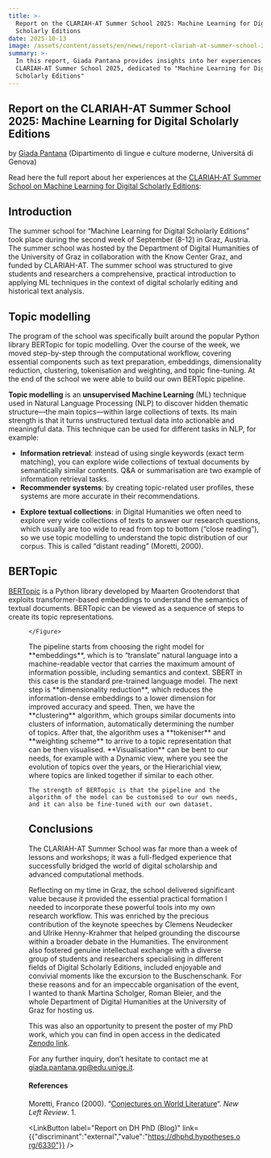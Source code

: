 ```yaml
---
title: >-
  Report on the CLARIAH-AT Summer School 2025: Machine Learning for Digital
  Scholarly Editions
date: 2025-10-13
image: /assets/content/assets/en/news/report-clariah-at-summer-school-2025/image.jpg
summary: >-
  In this report, Giada Pantana provides insights into her experiences of the
  CLARIAH-AT Summer School 2025, dedicated to "Machine Learning for Digital
  Scholarly Editions"
---
```

## Report on the CLARIAH-AT Summer School 2025: Machine Learning for Digital Scholarly Editions

by [Giada Pantana](https://lingue.unige.it/giada.pantana%40edu.unige.it) (Dipartimento di lingue e culture moderne, Universitá di Genova)

Read here the full report about her experiences at the [CLARIAH-AT Summer School on Machine Learning for Digital Scholarly Editions](https://dhgraz.github.io/clariah2025-dse-ml/):

## Introduction

The summer school for “Machine Learning for Digital Scholarly Editions” took place during the second week of September (8-12) in Graz, Austria. The summer school was hosted by the Department of Digital Humanities of the University of Graz in collaboration with the Know Center Graz, and funded by CLARIAH-AT. The summer school was structured to give students and researchers a comprehensive, practical introduction to applying ML techniques in the context of digital scholarly editing and historical text analysis. 

## Topic modelling

The program of the school was specifically built around the popular Python library BERTopic for topic modelling. Over the course of the week, we moved step-by-step through the computational workflow, covering essential components such as text preparation, embeddings, dimensionality reduction, clustering, tokenisation and weighting, and topic fine-tuning. At the end of the school we were able to build our own BERTopic pipeline. 

**Topic modelling** is an **unsupervised Machine Learning** (ML) technique used in Natural Language Processing (NLP) to discover hidden thematic structure—the main topics—within large collections of texts. Its main strength is that it turns unstructured textual data into actionable and meaningful data. This technique can be used for different tasks in NLP, for example:

* **Information retrieval**: instead of using single keywords (exact term matching), you can explore wide collections of textual documents by semantically similar contents. Q\&A or summarisation are two example of information retrieval tasks. 
* **Recommender systems**: by creating topic-related user profiles, these systems are more accurate in their recommendations.

- **Explore textual collections**: in Digital Humanities we often need to explore very wide collections of texts to answer our research questions, which usually are too wide to read from top to bottom (“close reading”), so we use topic modelling to understand the topic distribution of our corpus. This is called “distant reading” (Moretti, 2000). 

## BERTopic

[BERTopic](https://bertopic.com/) is a Python library developed by Maarten Grootendorst that exploits transformer-based embeddings to understand the semantics of textual documents. BERTopic can be viewed as a sequence of steps to create its topic representations. 

<Grid layout="two-columns" alignment="stretch">
  <GridItem alignment="stretch">
    <Figure src="/assets/content/assets/en/news/report-clariah-at-summer-school-2025/images-5.png" alignment="center">

    </Figure>
  </GridItem>

  <GridItem alignment="stretch">
    The pipeline starts from choosing the right model for **embeddings**, which is to “translate” natural language into a machine-readable vector that carries the maximum amount of information possible, including semantics and context. SBERT in this case is the standard pre-trained language model. The next step is **dimensionality reduction**, which reduces the information-dense embeddings to a lower dimension for improved accuracy and speed. Then, we have the **clustering** algorithm, which groups similar documents into clusters of information, automatically determining the number of topics. After that, the algorithm uses a **tokeniser** and **weighting scheme** to arrive to a topic representation that can be then visualised. **Visualisation** can be bent to our needs, for example with a Dynamic view, where you see the evolution of topics over the years, or the Hierarichial view, where topics are linked together if similar to each other.  

    The strength of BERTopic is that the pipeline and the algorithm of the model can be customised to our own needs, and it can also be fine-tuned with our own dataset. 
  </GridItem>
</Grid>

## Conclusions

The CLARIAH-AT Summer School was far more than a week of lessons and workshops; it was a full-fledged experience that successfully bridged the world of digital scholarship and advanced computational methods.

Reflecting on my time in Graz, the school delivered significant value because it provided the essential practical formation I needed to incorporate these powerful tools into my own research workflow. This was enriched by the precious contribution of the keynote speeches by Clemens Neudecker and Ulrike Henny-Krahmer that helped grounding the discourse within a broader debate in the Humanities. The environment also fostered genuine intellectual exchange with a diverse group of students and researchers specialising in different fields of Digital Scholarly Editions, included enjoyable and convivial moments like the excursion to the Buschenschank. For these reasons and for an impeccable organisation of the event, I wanted to thank Martina Scholger, Roman Bleier, and the whole Department of Digital Humanities at the University of Graz for hosting us. 

This was also an opportunity to present the poster of my PhD work, which you can find in open access in the dedicated [Zenodo link](https://zenodo.org/records/17130421). 

For any further inquiry, don’t hesitate to contact me at [giada.pantana.gp@edu.unige.it](mailto:giada.pantana.gp@edu.unige.it). 

#### **References**

Moretti, Franco (2000). “[Conjectures on World Literature](https://warwick.ac.uk/fac/arts/english/currentstudents/undergraduates/modules/fulllist/special/globalnovel/moretti-conjectures-nlr_1.pdf)“. *New Left Review*. 1.

<LinkButton label="Report on DH PhD (Blog)" link={{"discriminant":"external","value":"https://dhphd.hypotheses.org/6330"}} />
